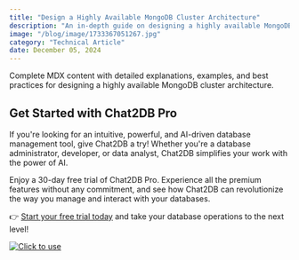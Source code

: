 ```yaml
---
title: "Design a Highly Available MongoDB Cluster Architecture"
description: "An in-depth guide on designing a highly available MongoDB cluster architecture to ensure data reliability and scalability."
image: "/blog/image/1733367051267.jpg"
category: "Technical Article"
date: December 05, 2024
---
```


Complete MDX content with detailed explanations, examples, and best practices for designing a highly available MongoDB cluster architecture.

## Get Started with Chat2DB Pro

If you're looking for an intuitive, powerful, and AI-driven database management tool, give Chat2DB a try! Whether you're a database administrator, developer, or data analyst, Chat2DB simplifies your work with the power of AI.

Enjoy a 30-day free trial of Chat2DB Pro. Experience all the premium features without any commitment, and see how Chat2DB can revolutionize the way you manage and interact with your databases.

👉 [Start your free trial today](https://chat2db.ai/pricing) and take your database operations to the next level!


[![Click to use](/image/blog/bg/chat2db.jpg)](https://chat2db.ai)
